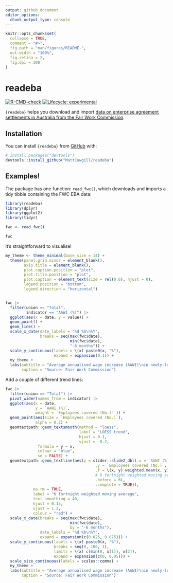 ```yaml
---
output: github_document
editor_options: 
  chunk_output_type: console
---
```


<!-- README.md is generated from README.Rmd. Please edit that file -->

```r
knitr::opts_chunk$set(
  collapse = TRUE,
  comment = "#>",
  fig.path = "man/figures/README-",
  out.width = "100%",
  fig.retina = 2,
  fig.dpi = 300
)
```

# readeba

<!-- badges: start -->

[![R-CMD-check](https://github.com/MattCowgill/readeba/actions/workflows/R-CMD-check.yaml/badge.svg)](https://github.com/MattCowgill/readeba/actions/workflows/R-CMD-check.yaml)
[![Lifecycle: experimental](https://img.shields.io/badge/lifecycle-experimental-orange.svg)](https://lifecycle.r-lib.org/articles/stages.html#experimental)
<!-- badges: end -->

`{readeba}` helps you download and import [data on enterprise agreement settlements in Australia from the Fair Work Commission](https://www.fwc.gov.au/agreements-awards/enterprise-agreements/about-enterprise-agreements/statistical-reports-enterprise?idU=1).

## Installation

You can install `{readeba}` from [GitHub](https://github.com/) with:

``` r
# install.packages("devtools")
devtools::install_github("MattCowgill/readeba")
```

## Examples!

The package has one function: `read_fwc()`, which downloads and imports a tidy tibble containing the FWC EBA data:

```r
library(readeba)
library(dplyr)
library(ggplot2)
library(tidyr)

fwc <- read_fwc()

fwc 
```

It's straightforward to visualise!


```r
my_theme <- theme_minimal(base_size = 14) +
  theme(panel.grid.minor = element_blank(),
        axis.title = element_blank(),
        plot.caption.position = "plot",
        plot.title.position = "plot",
        plot.caption = element_text(size = rel(0.6), hjust = 0),
        legend.position = "bottom",
        legend.direction = "horizontal")


fwc |> 
  filter(union == "Total",
         indicator == "AAWI (%)") |> 
  ggplot(aes(x = date, y = value)) +
  geom_point() +
  geom_line() +
  scale_x_date(date_labels = "%d %b\n%Y",
               breaks = seq(max(fwc$date),
                            min(fwc$date),
                            "-6 months")) +
  scale_y_continuous(labels = \(x) paste0(x, "%"),
                     expand = expansion(0.1)) +
  my_theme +
  labs(subtitle = "Average annualised wage increase (AAWI)\nin newly-lodged enterprise agreements",
       caption = "Source: Fair Work Commission")
```

Add a couple of different trend lines:

```r
fwc |> 
  filter(union == "Total") |> 
  pivot_wider(names_from = indicator) |> 
  ggplot(aes(x = date, 
             y = `AAWI (%)`,
             weight = `Employees covered (No.)` )) +
  geom_point(aes(size = `Employees covered (No.)`),
             alpha = 0.2) +
  geomtextpath::geom_textsmooth(method = "loess",
                                label = "LOESS trend",
                                hjust = 0.1,
                                vjust = -0.2,
              formula = y ~ x,
              colour = "blue",
              se = FALSE) +
  geomtextpath::geom_textline(aes(y = slider::slide2_dbl(.x = `AAWI (%)`,
                                       .y = `Employees covered (No.)`,
                                       .f = \(x, y) weighted.mean(x, y),
                                       # 6 fortnight weighted moving average
                                       .before = 6L,
                                       .complete = TRUE)),
            na.rm = TRUE,
            label = "6 fortnight weighted moving average",
            text_smoothing = 40,
            hjust = 0.15,
            vjust = 1.2,
            colour = "red") +
  scale_x_date(breaks = seq(max(fwc$date), 
                            min(fwc$date), 
                            by = "-6 months"),
               date_labels = "%d %b\n%Y",
               expand = expansion(c(0.025, 0.075))) +
  scale_y_continuous(labels = \(x) paste0(x, "%"),
                     breaks = seq(0, 100, 1),
                     limits = \(x) c(min(0, x[1]), x[2]),
                     expand = expansion(c(0, 0.05))) +
  scale_size_continuous(labels = scales::comma) +
  my_theme +
  labs(subtitle = "Average annualised wage increase (AAWI)\nin newly-lodged enterprise agreements ",
       caption = "Source: Fair Work Commission")
```

